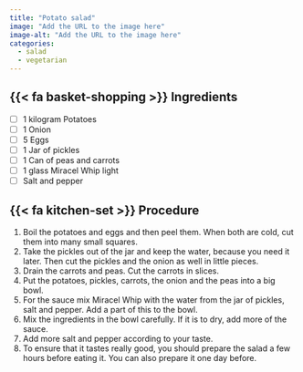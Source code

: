 ```yaml
---
title: "Potato salad"
image: "Add the URL to the image here"
image-alt: "Add the URL to the image here"
categories:
  - salad
  - vegetarian
---
```


## {{< fa basket-shopping >}} Ingredients

- [ ] 1 kilogram Potatoes
- [ ] 1 Onion
- [ ] 5 Eggs
- [ ] 1 Jar of pickles
- [ ] 1 Can of peas and carrots
- [ ] 1 glass Miracel Whip light
- [ ] Salt and pepper

## {{< fa kitchen-set >}} Procedure

1. Boil the potatoes and eggs and then peel them. When both are cold, cut them into many small squares.
2. Take the pickles out of the jar and keep the water, because you need it later. Then cut the pickles and the onion as well in little pieces.
3. Drain the carrots and peas. Cut the carrots in slices.
4. Put the potatoes, pickles, carrots, the onion and the peas into a big bowl.
5. For the sauce mix Miracel Whip with the water from the jar of pickles, salt and pepper. Add a part of this to the bowl.
6. Mix the ingredients in the bowl carefully. If it is to dry, add more of the sauce.
7. Add more salt and pepper according to your taste.
8. To ensure that it tastes really good, you should prepare the salad a few hours before eating it. You can also prepare it one day before.

